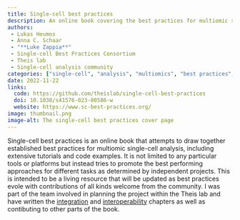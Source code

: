 ```yaml
---
title: Single-cell best practices
description: An online book covering the best practices for multiomic single-cell analysis with extensive tutorials and code examples
authors:
 - Lukas Heumos
 - Anna C. Schaar
 - "**Luke Zappia**"
 - Single-cell Best Practices Consortium
 - Theis lab
 - Single-cell analysis community
categories: ["single-cell", "analysis", "multiomics", "best practices", "book"]
date: 2022-11-22
links:
  code: https://github.com/theislab/single-cell-best-practices
  doi: 10.1038/s41576-023-00586-w
  website: https://www.sc-best-practices.org/
image: thumbnail.png
image-alt: The single-cell best practices cover page
---
```


Single-cell best practices is an online book that attempts to draw together established best practices for multiomic single-cell analysis, including extensive tutorials and code examples.
It is not limited to any particular tools or platforms but instead tries to promote the best performing approaches for different tasks as determined by independent projects.
This is intended to be a living resource that will be updated as best practices evole with contributions of all kinds welcome from the community.
I was part of the team involved in planning the project within the Theis lab and have written the [integration](https://www.sc-best-practices.org/cellular_structure/integration.html) and [interoperability](https://www.sc-best-practices.org/introduction/interoperability.html) chapters as well as contibuting to other parts of the book.
